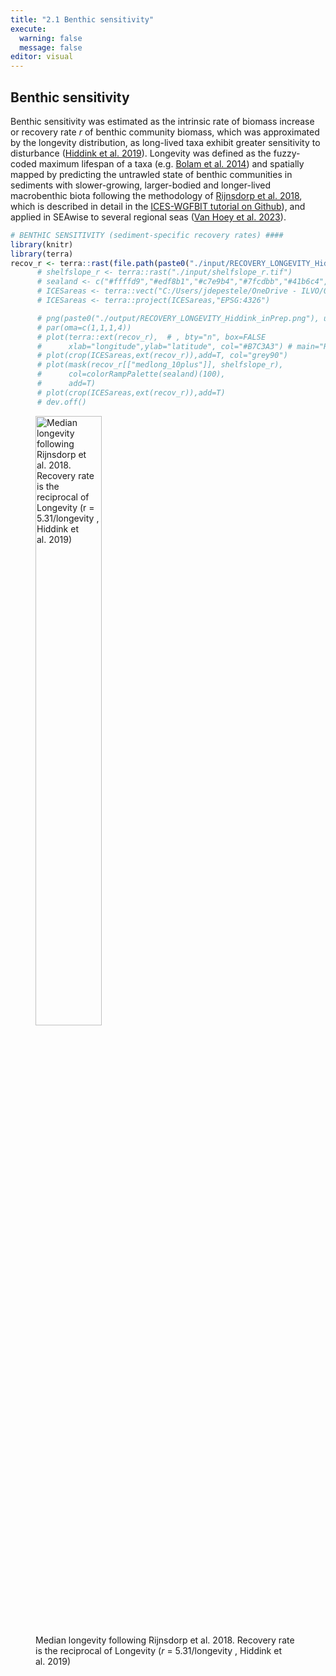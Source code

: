 ```yaml
---
title: "2.1 Benthic sensitivity"
execute: 
  warning: false
  message: false
editor: visual
---
```


## Benthic sensitivity

Benthic sensitivity was estimated as the intrinsic rate of biomass increase or recovery rate *r* of benthic community biomass, which was approximated by the longevity distribution, as long-lived taxa exhibit greater sensitivity to disturbance ([Hiddink et al. 2019](https://doi.org/10.1111/1365-2664.13278){target="_blank"}). Longevity was defined as the fuzzy-coded maximum lifespan of a taxa (e.g. [Bolam et al. 2014](https://doi.org/10.1016/j.seares.2013.05.003){target="_blank"}) and spatially mapped by predicting the untrawled state of benthic communities in sediments with slower-growing, larger-bodied and longer-lived macrobenthic biota following the methodology of [Rijnsdorp et al. 2018](https://doi.org/10.1002/eap.1731){target="_blank"}, which is described in detail in the [ICES-WGFBIT tutorial on Github](https://github.com/ices-eg/FBIT/tree/master/TAF%20-%20ICES%20tutorial){target="_blank"}), and applied in SEAwise to several regional seas ([Van Hoey et al. 2023](https://doi.org/10.11583/DTU.24049767.v1){target="_blank"}).

```r
# BENTHIC SENSITIVITY (sediment-specific recovery rates) ####
library(knitr)
library(terra)
recov_r <- terra::rast(file.path(paste0("./input/RECOVERY_LONGEVITY_Hiddink_inPrep.tif")))
      # shelfslope_r <- terra::rast("./input/shelfslope_r.tif")
      # sealand <- c("#ffffd9","#edf8b1","#c7e9b4","#7fcdbb","#41b6c4","#1d91c0","#225ea8","#253494","#081d58")
      # ICESareas <- terra::vect("C:/Users/jdepestele/OneDrive - ILVO/000_data/Areas/ICES/ICES_areas_shp/ICES_Areas_20160601_cut_dense_3857.shp")
      # ICESareas <- terra::project(ICESareas,"EPSG:4326")

      # png(paste0("./output/RECOVERY_LONGEVITY_Hiddink_inPrep.png"), unit="cm",width=12,height=16, res=500)
      # par(oma=c(1,1,1,4))
      # plot(terra::ext(recov_r),  # , bty="n", box=FALSE
      #      xlab="longitude",ylab="latitude", col="#B7C3A3") # main="Recovery rates",
      # plot(crop(ICESareas,ext(recov_r)),add=T, col="grey90")
      # plot(mask(recov_r[["medlong_10plus"]], shelfslope_r),
      #      col=colorRampPalette(sealand)(100), 
      #      add=T)
      # plot(crop(ICESareas,ext(recov_r)),add=T)
      # dev.off()

```

![Median longevity following Rijnsdorp et al. 2018. Recovery rate is the reciprocal of Longevity (*r* = 5.31/longevity , Hiddink et al. 2019)](./output/RECOVERY_LONGEVITY_Hiddink_inPrep.png){width="50%"}
